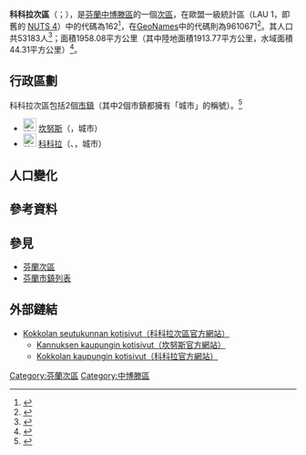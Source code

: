 {{Infobox settlement
| name                    = 科科拉次區
| settlement_type         = [[芬蘭次區|次區]]
| native_name             =Kokkolan seutukunta
| native_name_lang        = fi
| image_map               =Kokkolan.seutukunta.sijainti.Suomi.2020.svg
| subdivision_type        = [[世界政區索引|國家]]
| subdivision_name        = {{flag|Finland}}
| subdivision_type1        = [[芬蘭行政區|行政區]]
| subdivision_name1        = [[中博滕區|中博滕區]]
| population_footnotes    = <ref name="Population" />
| population_total        = 53183
| population_as_of        = 2020
| area_footnotes          = <ref name="Area" />
| area_total_km2          = 1958.08
| area_land_km2           = 1913.77
| area_water_km2          = 44.31
| population_density_km2  = auto
| coordinates             = {{Coord|63.85414|23.58562|display=title,inline}}
| coordinates_footnotes   = <ref name="GeoNames" />
| timezone1               = [[歐洲東部時間|EET]]<ref>{{Cite web|url=https://www.timeanddate.com/worldclock/finland/helsinki|title=Current Local Time in Helsinki, Finland|last=|first=|date=|website=Time and Date|archive-url=|archive-date=|dead-url=|access-date=|language=en}}</ref>
| utc_offset1             = +2
| timezone1_DST           = [[歐洲東部夏令時間|EEST]]<ref>{{Cite web|url=https://www.timeanddate.com/time/change/finland/helsinki|title=Clock Changes in Helsinki, Finland|last=|first=|date=|website=Time and Date|archive-url=|archive-date=|dead-url=|access-date=|language=en}}</ref>
| utc_offset1_DST         = +3
| blank_name              = [[GeoNames|GeoNames]]<ref name="GeoNames" />
| blank_info              = 9610671
| blank1_name             = LAU 1（NUTS 4）<ref name="LAU" />
| blank1_info              = 162
}}
'''科科拉次區'''（{{lang-fi|Kokkolan seutukunta}}；{{lang-sv|Karleby ekonomiska region}}），是[[芬蘭共和國|芬蘭]][[中博滕區|中博滕區]]的一個[[芬蘭次區|次區]]，在歐盟一級{{tsl|fr|Unité administrative locale|地方行政單位}}統計區（LAU 1，即舊的 [[地域統計單位命名法|NUTS 4]]）中的代碼為162<ref name="LAU">{{Cite web |url=http://tilastokeskus.fi/meta/luokitukset/seutukunta/001-2013/index_sv.html |title=Förteckning över ekonomiska regioner |publisher=Statistikcentralen |language=sv |access-date=2013-12-25}}</ref>，在[[GeoNames|GeoNames]]中的代碼則為9610671<ref name="GeoNames">{{Cite web |url = https://www.geonames.org/9610671 |title = GeoNames - Kokkola (9610671) |access-date = 2020-07-14 |website=[[GeoNames|GeoNames]] |language = en}}</ref>。其人口共53183人<ref name="Population">{{Cite web | url= http://pxnet2.stat.fi/PXWeb/pxweb/fi/StatFin/StatFin__vrm__vamuu/statfin_vamuu_pxt_11lj.px/table/tableViewLayout1/ |title = Väestörakenteen ennakkotiedot alueittain, 2020M01*-2020M05* |date = 2020-01-31 |publisher = Tilastokeskus |access-date = 2020-07-13 |language = fi}}</ref>；面積1958.08平方公里（其中陸地面積1913.77平方公里，水域面積44.31平方公里）<ref name="Area">{{Cite web |url=https://www.maanmittauslaitos.fi/sites/maanmittauslaitos.fi/files/attachments/2020/01/Vuoden_2020_pinta-alatilasto_kunnat_maakunnat.xlsx |title = Pinta-alat kunnittain (Excel) 2020-01-01 |date = 2020-01-01 | publisher = Maanmittauslaitos | access-date = 2020-07-13 |language = fi}}</ref>。

== 行政區劃 ==
科科拉次區包括2個[[芬蘭市鎮|市鎮]]（其中2個市鎮都擁有「城市」的稱號）。<ref name="Lappi">{{Cite web |language=fi |url=http://www.patio.fi/PatioWeb/facelets/suomenaluejaot/suomenaluejaot.faces |title=Finlands regionindelning på |website=www.patio.fi.|archive-url=https://web.archive.org/web/20121022111321/http://www.patio.fi/PatioWeb/facelets/suomenaluejaot/suomenaluejaot.faces |archive-date=2012-10-22}}</ref>
* [[File:Kannus.vaakuna.svg|23px]] [[坎努斯|坎努斯]]（{{lang|fi|Kannus}}，城市）
* [[File:Kokkola.vaakuna.svg|23px]] [[科科拉|科科拉]]（{{lang-fi|Kokkola}}、{{lang-sv|Karleby}}，城市）

== 人口變化 ==
{{Bar box
|title   =  科科拉次區1980年－2010年的人口變化圖
|titlebar=  #DDD
|width   =  600px
|barwidth=  500px
|left1   =  年
|right1  =  人口
|float   =  left
|bars    =  {{bar pixel|1980|#0099FF|436||47 196}}
{{bar pixel|1985|#0099FF|450||48 786}}
{{bar pixel|1990|#0099FF|456||49 393}}
{{bar pixel|1995|#0099FF|468||50 749}}
{{bar pixel|2000|#0099FF|464||50 288}}
{{bar pixel|2005|#0099FF|467||50 564}}
{{bar pixel|2010|#0099FF|480||51 997}}
|caption = 來源：Tilastokeskus.<ref>{{Cite web | url = http://pxnet2.stat.fi/PXWeb/pxweb/fi/StatFin/StatFin__vrm__vaerak/statfin_vaerak_pxt_011.px | title = Väestö kielen mukaan sekä ulkomaan kansalaisten määrä ja maa-pinta-ala alueittain 1980 - 2016 | publisher = Tilastokeskus | access-date = 2018-01-18 | language = fi | archive-url = https://web.archive.org/web/20190306095508/http://pxnet2.stat.fi/PXWeb/pxweb/fi/StatFin/StatFin__vrm__vaerak/statfin_vaerak_pxt_011.px/ | archive-date = 2019-03-06 | dead-url = yes }}</ref>
}}
{{clear}}

== 參考資料 ==
{{reflist}}

== 參見 ==
* [[芬蘭次區|芬蘭次區]]
* [[芬蘭市鎮列表|芬蘭市鎮列表]]

== 外部鏈結 ==
* [https://web.archive.org/web/20101201101029/http://seutukunta.kokkola.fi/ Kokkolan seutukunnan kotisivut（科科拉次區官方網站）]{{fi icon}}
** [http://www.kannus.fi/ Kannuksen kaupungin kotisivut（坎努斯官方網站）]{{fi icon}}
** [http://www.kokkola.fi/ Kokkolan kaupungin kotisivut（科科拉官方網站）]{{fi icon}}
{{芬蘭次區}}
[[Category:芬蘭次區|Category:芬蘭次區]]
[[Category:中博滕區|Category:中博滕區]]